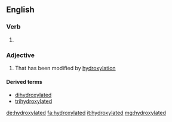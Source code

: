 ==English==

===Verb===
{{head|en|verb form}}

# {{en-past of|hydroxylate}}

===Adjective===
{{en-adj}}

# {{label|en|organic chemistry}} That has been modified by [[hydroxylation]]

====Derived terms====
* [[dihydroxylated]]
* [[trihydroxylated]]

[[de:hydroxylated]]
[[fa:hydroxylated]]
[[it:hydroxylated]]
[[mg:hydroxylated]]